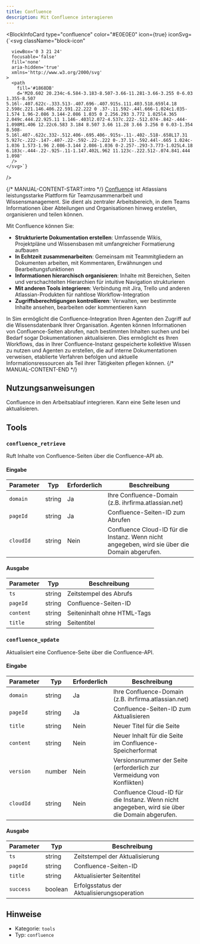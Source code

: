 ```yaml
---
title: Confluence
description: Mit Confluence interagieren
---
```



<BlockInfoCard 
  type="confluence"
  color="#E0E0E0"
  icon={true}
  iconSvg={`<svg className="block-icon"
      
      
      
      viewBox='0 3 21 24'
      focusable='false'
      fill='none'
      aria-hidden='true'
      xmlns='http://www.w3.org/2000/svg'
    >
      <path
        fill='#1868DB'
        d='M20.602 20.234c-6.584-3.183-8.507-3.66-11.281-3.66-3.255 0-6.03 1.355-8.507 5.16l-.407.622c-.333.513-.407.696-.407.915s.111.403.518.659l4.18 2.598c.221.146.406.22.591.22.222 0 .37-.11.592-.44l.666-1.024c1.035-1.574 1.96-2.086 3.144-2.086 1.035 0 2.256.293 3.772 1.025l4.365 2.049c.444.22.925.11 1.146-.403l2.072-4.537c.222-.512.074-.842-.444-1.098M1.406 12.22c6.583 3.184 8.507 3.66 11.28 3.66 3.256 0 6.03-1.354 8.508-5.16l.407-.622c.332-.512.406-.695.406-.915s-.11-.402-.518-.658L17.31 5.927c-.222-.147-.407-.22-.592-.22-.222 0-.37.11-.592.44l-.665 1.024c-1.036 1.573-1.96 2.086-3.144 2.086-1.036 0-2.257-.293-3.773-1.025L4.18 6.183c-.444-.22-.925-.11-1.147.402L.962 11.123c-.222.512-.074.841.444 1.098'
      />
    </svg>`}
/>

{/* MANUAL-CONTENT-START:intro */}
[Confluence](https://www.atlassian.com/software/confluence) ist Atlassians leistungsstarke Plattform für Teamzusammenarbeit und Wissensmanagement. Sie dient als zentraler Arbeitsbereich, in dem Teams Informationen über Abteilungen und Organisationen hinweg erstellen, organisieren und teilen können.

Mit Confluence können Sie:

- **Strukturierte Dokumentation erstellen**: Umfassende Wikis, Projektpläne und Wissensbasen mit umfangreicher Formatierung aufbauen
- **In Echtzeit zusammenarbeiten**: Gemeinsam mit Teammitgliedern an Dokumenten arbeiten, mit Kommentaren, Erwähnungen und Bearbeitungsfunktionen
- **Informationen hierarchisch organisieren**: Inhalte mit Bereichen, Seiten und verschachtelten Hierarchien für intuitive Navigation strukturieren
- **Mit anderen Tools integrieren**: Verbindung mit Jira, Trello und anderen Atlassian-Produkten für nahtlose Workflow-Integration
- **Zugriffsberechtigungen kontrollieren**: Verwalten, wer bestimmte Inhalte ansehen, bearbeiten oder kommentieren kann

In Sim ermöglicht die Confluence-Integration Ihren Agenten den Zugriff auf die Wissensdatenbank Ihrer Organisation. Agenten können Informationen von Confluence-Seiten abrufen, nach bestimmten Inhalten suchen und bei Bedarf sogar Dokumentationen aktualisieren. Dies ermöglicht es Ihren Workflows, das in Ihrer Confluence-Instanz gespeicherte kollektive Wissen zu nutzen und Agenten zu erstellen, die auf interne Dokumentationen verweisen, etablierte Verfahren befolgen und aktuelle Informationsressourcen als Teil ihrer Tätigkeiten pflegen können.
{/* MANUAL-CONTENT-END */}

## Nutzungsanweisungen

Confluence in den Arbeitsablauf integrieren. Kann eine Seite lesen und aktualisieren.

## Tools

### `confluence_retrieve`

Ruft Inhalte von Confluence-Seiten über die Confluence-API ab.

#### Eingabe

| Parameter | Typ | Erforderlich | Beschreibung |
| --------- | ---- | -------- | ----------- |
| `domain` | string | Ja | Ihre Confluence-Domain (z.B. ihrfirma.atlassian.net) |
| `pageId` | string | Ja | Confluence-Seiten-ID zum Abrufen |
| `cloudId` | string | Nein | Confluence Cloud-ID für die Instanz. Wenn nicht angegeben, wird sie über die Domain abgerufen. |

#### Ausgabe

| Parameter | Typ | Beschreibung |
| --------- | ---- | ----------- |
| `ts` | string | Zeitstempel des Abrufs |
| `pageId` | string | Confluence-Seiten-ID |
| `content` | string | Seiteninhalt ohne HTML-Tags |
| `title` | string | Seitentitel |

### `confluence_update`

Aktualisiert eine Confluence-Seite über die Confluence-API.

#### Eingabe

| Parameter | Typ | Erforderlich | Beschreibung |
| --------- | ---- | -------- | ----------- |
| `domain` | string | Ja | Ihre Confluence-Domain (z.B. ihrfirma.atlassian.net) |
| `pageId` | string | Ja | Confluence-Seiten-ID zum Aktualisieren |
| `title` | string | Nein | Neuer Titel für die Seite |
| `content` | string | Nein | Neuer Inhalt für die Seite im Confluence-Speicherformat |
| `version` | number | Nein | Versionsnummer der Seite (erforderlich zur Vermeidung von Konflikten) |
| `cloudId` | string | Nein | Confluence Cloud-ID für die Instanz. Wenn nicht angegeben, wird sie über die Domain abgerufen. |

#### Ausgabe

| Parameter | Typ | Beschreibung |
| --------- | ---- | ----------- |
| `ts` | string | Zeitstempel der Aktualisierung |
| `pageId` | string | Confluence-Seiten-ID |
| `title` | string | Aktualisierter Seitentitel |
| `success` | boolean | Erfolgsstatus der Aktualisierungsoperation |

## Hinweise

- Kategorie: `tools`
- Typ: `confluence`
